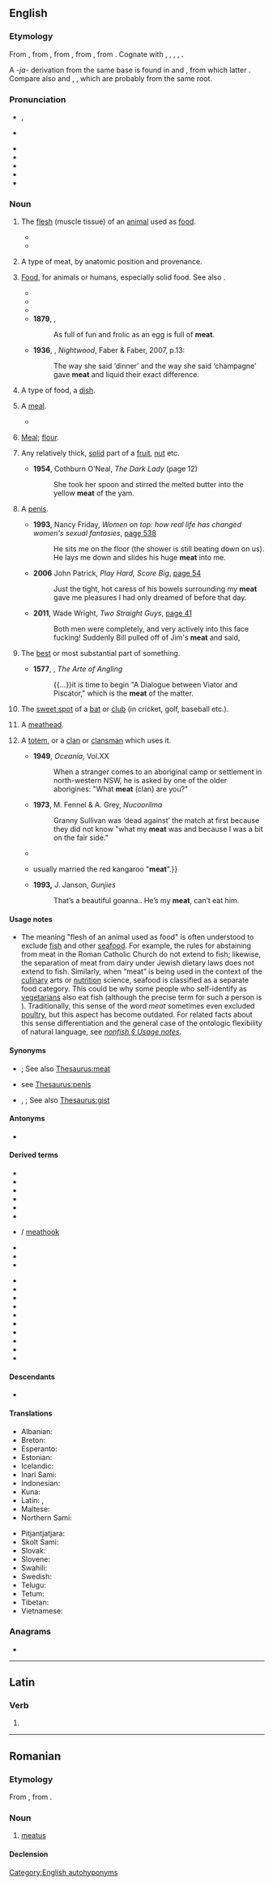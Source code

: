 {{also|méat}}
==English==
{{wikipedia}}

===Etymology===
{{root|en|ine-pro|*meh₂d-|id=wet}}
From {{inh|en|enm|mete}}, from {{inh|en|ang|mete||food}}, from {{inh|en|gmw-pro|*mati}}, from {{inh|en|gem-pro|*matiz|t=food}}, from {{der|en|ine-pro|*meh₂d-|id=wet|t=to drip, ooze; grease, fat}}. Cognate with {{cog|fy|mete}}, {{cog|osx|meti}}, {{cog|goh|maz||food}}, {{cog|is|matur}}, {{cog|got|𐌼𐌰𐍄𐍃}}.

A ''-ja-'' derivation from the same base is found in {{cog|dum|-}} and {{cog|gml|met||lean pork}}, from which latter {{cog|de|Mett||minced meat}}. Compare also {{cog|sga|mess|t=animal feed}} and {{cog|cy|mes|t=acorns}}, {{cog|en|mast|t=fodder for swine and other animals}}, which are probably from the same root.

===Pronunciation===
* {{enPR|mēt}}, {{IPA|en|/miːt/}}
* {{a|GA}} {{IPA|en|/mit/}}
* {{audio|en|en-us-meat.ogg|Audio (US)}}
* {{audio|en|En-uk-meat.ogg|Audio (UK)}}
* {{audio|en|LL-Q1860 (eng)-Back ache-meat.wav|Audio}}
* {{rhymes|en|iːt|s=1}}
* {{homophones|en|meet|mete}}

===Noun===
{{en-noun|~}}

# {{lb|en|uncountable}} The [[flesh]] (muscle tissue) of an [[animal]] used as [[food]]. {{defdate|from 14th c.}}
#: {{ux|en|A large portion of domestic '''meat''' production comes from animals raised on factory farms.}}
#: {{ux|en|The homesteading teenager shot a deer to supply his family with wild '''meat''' for the winter.}}
#* {{quote-book|en|title=The Book of Sharks|author={{w|Richard Ellis (biologist)|Richard Ellis}}|year=1983|publisher=Knopf|ISBN=0679722106|passage=In many parts of the world, shark '''meat''' is an acceptable and desirable form of protein.|page=144}}
#* {{quote-journal|en|date=19 October 2010|author=Andy Atkins|title=Debate on meat-eating does not cut the mustard|journal=The Guardian|
|passage=While people who eat no '''meat''' at all are identified and identifiable as vegetarians, there is no commonly accepted term for people who eat it only a couple of times a week and are selective about its quality.
|url=https://www.theguardian.com/environment/cif-green/2010/oct/19/less-meat-debate}}
# {{lb|en|countable}} A type of meat, by anatomic position and provenance. {{defdate|from 16th c.}}
#: {{ux|en|The butchery's profit rate on various '''meats''' varies greatly.}}
# {{lb|en|now|archaic|dialectal}} [[food|Food]], for animals or humans, especially solid food. See also {{m|en|meat and drink}}. {{defdate|from 8th c.}}
#* {{RQ:Tyndale NT|Matthew|XXV|text=I was anhongred, and ye gave me '''meate'''. I thursted, and ye gave me drinke.}}
#* {{RQ:Montaigne Florio Essayes|chapter=8|book=II|page=232|passage=And he was pleased to accompany them in their death; for, he pined away by abstaining from all manner of '''meat'''.}}
#* {{RQ:Shakespeare Timon of Athens|text=Your greatest want is, you want much of '''meat''': / Why should you want? Behold, the Earth hath Rootes{{nb...}}.}}
#* '''1879''', {{w|Silas Hocking}}, ''{{w|Her Benny (novel)|Her Benny}}''
#*: As full of fun and frolic as an egg is full of '''meat'''.
#* '''1936''', {{w|Djuna Barnes}}, ''Nightwood'', Faber & Faber, 2007, p.13:
#*: The way she said ‘dinner’ and the way she said ‘champagne’ gave '''meat''' and liquid their exact difference{{nb...}}.
# {{lb|en|now|rare}} A type of food, a [[dish]]. {{defdate|from 9th c.}}
# {{lb|en|archaic}} A [[meal]]. {{defdate|from 9th c.}}
#* {{RQ:Tyndale NT|Matthew|8|text=And hit cam to passe, thatt Jesus satt at '''meate''' in his housse.}}
# {{lb|en|obsolete}} [[meal|Meal]]; [[flour]].
# {{lb|en|uncountable}} Any relatively thick, [[solid]] part of a [[fruit]], [[nut]] etc. {{defdate|from 15th c.}}
#: {{ux|en|The apple looked fine on the outside, but the '''meat''' was not very firm.}}
#* '''1954''', Cothburn O'Neal, ''The Dark Lady'' (page 12)
#*: She took her spoon and stirred the melted butter into the yellow '''meat''' of the yam.
# {{lb|en|slang}} A [[penis]]. {{defdate|from 16th c.}}
#* '''1993''', Nancy Friday, ''Women on top: how real life has changed women's sexual fantasies'', [http://books.google.com/books?id=2it03Dzk6dEC&pg=PA538&dq=fucked+me+with+his+big+meat&hl=en&sa=X&ei=ZfbvTr-iEIGwiQLgr5C1Dg&ved=0CFMQ6AEwBg page 538]
#*: He sits me on the floor (the shower is still beating down on us). He lays me down and slides his huge '''meat''' into me.
#* '''2006''' John Patrick, ''Play Hard, Score Big'', [http://books.google.com/books?id=Jyh_fpojTlsC&pg=PA54&dq=fucked+me+with+his+big+meat&hl=en&sa=X&ei=ZfbvTr-iEIGwiQLgr5C1Dg&ved=0CDsQ6AEwAg page 54]
#*: Just the tight, hot caress of his bowels surrounding my '''meat''' gave me pleasures I had only dreamed of before that day.
#* '''2011''', Wade Wright, ''Two Straight Guys'', [http://books.google.com/books?id=5pNiqJMQZxoC&pg=PA41&dq=%22face+fucking%22&hl=en&ei=Qi3DTveEN-LniALO3rXTCw&sa=X&oi=book_result&ct=result&resnum=2&ved=0CDMQ6AEwAQ page 41]
#*: Both men were completely, and very actively into this face fucking! Suddenly Bill pulled off of Jim's '''meat''' and said,
# {{lb|en|colloquial}} The [[best]] or most substantial part of something. {{defdate|from 16th c.}}
#: {{ux|en|We recruited him right from the '''meat''' of our competitor.}}
#* '''1577''', {{w|Gerald Eades Bentley}}, ''The Arte of Angling''
#*: {{...}}it is time to begin "A Dialogue between Viator and Piscator," which is the '''meat''' of the matter.
# {{lb|en|sports}} The [[sweet spot]] of a [[bat]] or [[club]] (in cricket, golf, baseball etc.). {{defdate|from 20th c.}}
#: {{ux|en|He hit it right on the '''meat''' of the bat.}}
# {{lb|en|slang}} A [[meathead]].
#: {{ux|en|Throw it in here, '''meat'''.}}
# {{lb|en|Australian Aboriginal}} A [[totem]], or {{lb|en|by metonymy}} a [[clan]] or [[clansman]] which uses it.
#* '''1949''', ''Oceania'', Vol.XX
#*: When a stranger comes to an aboriginal camp or settlement in north-western NSW, he is asked by one of the older aborigines: "What '''meat''' (clan) are you?"
#* '''1973''', M. Fennel & A. Grey, ''Nucoorilma''
#*: Granny Sullivan was ‘dead against’ the match at first because they did not know "what my '''meat''' was and because I was a bit on the fair side."
#* {{quote-book|en|year=1977|author=A. K. Eckermann|title=Group Organisation and Identity|passage=Some people maintained that she was "sung" because her family had killed or eaten the "'''meat'''" (totem) of another group.}}
#* {{quote-book|en|year=1992|author=P. Taylor|title=Tell it Like it Is|passage=Our family{{...}}usually married the red kangaroo "'''meat'''".}}
#* '''1993,''' J. Janson, ''Gunjies''
#*: That’s a beautiful goanna.{{nb...}}. He’s my '''meat''', can’t eat him.

====Usage notes====
* The meaning "flesh of an animal used as food" is often understood to exclude [[fish]] and other [[seafood]]. For example, the rules for abstaining from meat in the Roman Catholic Church do not extend to fish; likewise, the separation of meat from dairy under Jewish dietary laws does not extend to fish. Similarly, when “meat” is being used in the context of the [[culinary]] arts or [[nutrition]] science, seafood is classified as a separate food category. This could be why some people who self-identify as [[vegetarian]]s also eat fish (although the precise term for such a person is {{m|en|pescetarian}}). Traditionally, this sense of the word ''meat'' sometimes even excluded [[poultry]], but this aspect has become outdated. <!--source: Chambers 1908--> For related facts about this sense differentiation and the general case of the ontologic flexibility of natural language, see ''[[nonfish#Usage notes|nonfish § Usage notes]]''.

====Synonyms====
* {{sense|animal flesh used as food}} {{l|en|flesh}}; See also [[Thesaurus:meat]]
* {{sense|penis}} see [[Thesaurus:penis]]
* {{sense|best or most substantial part of something}} {{l|en|crux}}, {{l|en|gist}}; See also [[Thesaurus:gist]]

====Antonyms====
* {{l|en|drink}}

====Derived terms====
{{rel-top|Terms derived from ''meat''}}
* {{l|en|beat the meat}}
* {{l|en|cockmeat}}
* {{l|en|dead meat}}
* {{l|en|fresh meat}}
* {{l|en|meat and two veg}}
* {{l|en|meat draw}}
* {{l|en|meat hook}} / [[meathook]]
* {{l|en|meat on the bones}}
* {{l|en|meat pie}}
* {{l|en|meat raffle}}
{{rel-mid}}
* {{l|en|meat tray}}
* {{l|en|meat wagon}}
* {{l|en|meatatarian}}
* {{l|en|meatball}}
* {{l|en|meatface}}
* {{l|en|meathead}}
* {{l|en|meatman}}
* {{l|en|meat safe}}
* {{l|en|meaty}}
* {{l|en|sweetmeat}}
{{rel-bottom}}

====Descendants====
* {{desc|srn|meti}}

====Translations====
{{trans-top|animal flesh used as food}}{{multitrans|data=
* Abkhaz: {{tt|ab|ажьы}}
* Afrikaans: {{tt+|af|vleis}}
* Ahom: {{t-needed|aho}}
* Ai-Cham: {{tt|aih|naːn⁴}}
* Ainu: {{tt|ain|カㇺ|tr=kam}}
* Albanian: {{tt+|sq|mish}}
* Amharic: {{tt|am|ሥጋ}}
* Andi: {{tt|ani|рикьи}}
* Arabic: {{tt|ar|لَحْم|m}}
*: Egyptian Arabic: {{tt|arz|لحمة|f|tr=láḥma}}
*: South Levantine Arabic: {{tt|ajp|لحمة|f|tr=laḥme}}
*: Iraqi Arabic: {{tt|acm|لحم|f|tr=laḥam}}
*: San'ani Arabic: {{tt|ayn|شركة|f|tr=šerkeh}}
* Aramaic:
*: Classical Syriac: {{tt|syc|ܒܣܪܐ|tr=besrā}}
* Archi: {{tt|aqc|акь}}
* Armenian: {{tt+|hy|միս}}
* Aromanian: {{tt|rup|carne|f}}
* Ashkun: {{tt|ask|mos}}
* Assamese: {{tt|as|মাংস}}, {{tt|as|মঙহ}}
* Asturian: {{tt+|ast|carne|f}}
* Avar: {{tt|av|гьан}}
* Azerbaijani: {{tt+|az|ət}}
* Baluchi: {{tt|bal|گوشت|tr=gošt}}
* Bashkir: {{tt|ba|ит}}
* Basque: {{tt|eu|haragi}}, {{tt|eu|okela}}
* Bats: {{tt|bbl|დითხ}}, {{tt|bbl|დითხი̆}}
* Bavarian: {{tt|bar|Fleisch}}
* Beja: {{tt|bej|shaat}}
* Belarusian: {{tt+|be|мя́са|n}}
* Bengali: {{tt+|bn|গোশত|tr=gośt}}, {{tt+|bn|মাংস}}
* Berber:
*: Central Atlas Tamazight: {{tt|tzm|ⴰⴽⵙⵓⵎ|m}}
*: Kabyle: {{tt|kab|aksum|m}}
*: Tachawit: {{tt+|shy|aksum|m}}
* Bikol Central: {{tt+|bcl|karne}}
* Borôro: {{tt|bor|ködü}}
* Bouyei: {{tt|pcc|noh}}
* Breton: {{tt+|br|kig|m}}
* Brunei Malay: {{tt|kxd|daging}}
* Bulgarian: {{tt+|bg|месо́|n}}
* Burmese: {{tt+|my|အသား}}, {{tt+|my|မံသ}}
* Catalan: {{tt+|ca|carn|f}}
* Cebuano: {{tt|ceb|unod}}, {{tt|ceb|karne}}
* Chadong: {{tt|cdy|naːn⁴}}
* Chamicuro: {{tt|ccc|pekano}}
* Chechen: {{tt|ce|жижиг}}
* Cherokee: {{tt|chr|ᎭᏫᏯ}}
* Chichewa: {{tt|ny|nyama}}
* Chinese:
*: Cantonese: {{tt|yue|肉|tr=juk6}}
*: Dungan: {{tt|dng|жу}}
*: Mandarin: {{tt+|cmn|肉|tr=ròu}}
*: Min Nan: {{tt+|nan|肉|tr=jio̍k / lio̍k / he̍k / hia̍k}}
* Chukchi: {{tt|ckt|тэкичгын|tr=tėkičgyn}}
* Chuvash: {{tt|cv|аш}}
* Coptic: {{tt|cop|ⲁⲃ|m|tr=ɑb}} {{qualifier|Sahidic}}, {{tt|cop|ⲁϥ|m|tr=af}} {{qualifier|Bohairic}}
* Crimean Tatar: {{tt|crh|et}}
* Czech: {{tt+|cs|maso|n}}
* Dalmatian: {{tt|dlm|cuarne|f}}, {{tt|dlm|kuarno}}
* Danish: {{tt+|da|kød|n}}
* Dongxiang: {{tt|sce|migva}}
* Drung: {{tt|duu|sha}}
* Dutch: {{tt+|nl|vlees|n}}
* Dzongkha: {{t|dz|ཤ}}
* Eastern Arrernte: {{t-needed|aer}}
* Eastern Cham: {{tt|cjm|ꨣꨯꨤꨱꨥ|tr=ralauw}}
* Egyptian: {{t-egy|jwf|h=i-W:f-F51:Z2ss}}
* Elfdalian: {{tt|ovd|tjyöt|n}}
* Esperanto: {{tt+|eo|viando}}
* Estonian: {{tt+|et|liha}}
* Even: {{tt|eve|улрэ}}
* Evenki: {{tt|evn|уллэ}}
* Faroese: {{tt+|fo|kjøt|n}}
* Finnish: {{tt+|fi|liha}}
* French: {{tt+|fr|viande|f}}
* Friulian: {{tt|fur|cjâr|f}}, {{tt|fur|cjar|f}}, {{tt|fur|čhâr|f}}
* Galician: {{tt+|gl|carne|f}}
* Georgian: {{tt|ka|ხორცი}}, {{tt|ka|ჩიჩია}} {{qualifier|baby language}}
* German: {{tt+|de|Fleisch|n}}
* Gothic: {{tt|got|𐌼𐌹𐌼𐌶|n}}, {{tt|got|𐌼𐌰𐍄𐍃|m}}
* Greek: {{tt+|el|κρέας|n}}
*: Ancient: {{tt|grc|κρέας|n}}
*: Doric: {{tt|grc|κρῆς|n}}
* Greenlandic: {{tt|kl|neqi}}
* Hausa: {{tt+|ha|nama}}
* Hebrew: {{tt+|he|בָּשָׂר|f|tr=basár}}
* Hindi: {{tt+|hi|गोश्त|m}}, {{tt+|hi|मांस|m}}, {{tt+|hi|माँस|m}}, {{tt+|hi|लहम|m}}
* Hungarian: {{tt+|hu|hús}}
* Icelandic: {{tt+|is|kjöt|n}}
* Ido: {{tt+|io|karno}}
* Indonesian: {{tt+|id|daging}}
* Ingush: {{tt|inh|дулх}}
* Irish: {{tt+|ga|feoil|f}}
* Isan: {{t-needed|tts}}
* Italian: {{tt+|it|carne|f}}
* Iu Mien: {{tt|ium|orv}}
* Japanese: {{tt+|ja|肉|tr=にく, niku}}, {{tt+|ja|身|tr=み, mi}}
* Jarai: {{tt|jra|mơnŏng}}
* Javanese: {{tt+|jv|iwak}}, {{tt+|jv|ulam}}, {{tt+|jv|daging}}
* Kabyle: {{tt|kab|aksum|m}}
* Kaingang: {{t|kgp|nĩ}}
* Kamkata-viri: {{tt|bsh|mus}}
* Kashubian: {{tt|csb|miãso}}
* Kazakh: {{tt+|kk|ет}}
* Khinalug: {{tt|kjj|лыкка}}
* Khmer: {{tt+|km|សាច់}}, {{tt+|km|មំសៈ}}
* Kikai: {{tt|kzg|肉|tr=しし, shishi}}, {{tt|kzg|身|tr=みー, mī}}
* Kom (Cameroon): {{tt|bkm|njwò}}
* Korean: {{tt+|ko|고기}}, {{tt+|ko|살}}, {{tt|ko|-육(肉)}} {{qualifier|in compounds}}
* Kriol: {{tt|rop|bif}}
* Kristang: {{tt|mcm|kandri}}
* Kurdish:
*: Northern Kurdish: {{tt+|kmr|goşt}}
* Kunigami: {{tt|xug|肉|tr=しー, shī, ししー, shishī}}, {{tt|xug|身|tr=み, mi}} {{q|in compounds}}
* Kyrgyz: {{tt+|ky|эт}}
* Lak: {{tt|lbe|дикӏ}}
* Lao: {{tt+|lo|ຊີ້ນ}}, {{tt|lo|ເນຶ້ອ}}
* Latgalian: {{tt|ltg|gale}}
* Latin: {{tt+|la|carō|f}}
* Latvian: {{tt+|lv|gaļa|f}}
* Laz: {{tt|lzz|xorǯi}}
* Lezgi: {{tt|lez|йак}}, {{tt|lez|як}}
* Ligurian: {{tt|lij|càrne|f}}
* Lithuanian: {{tt|lt|mėsa}}
* Low German: {{tt|nds|Fleesch|n}}
* Luxembourgish: {{tt+|lb|Fleesch}}
* Lü: {{tt|khb|ᦋᦲᧃᧉ}}
* Macedonian: {{tt|mk|месо|n}}
* Maguindanao: {{tt|mdh|sapu}}
* Mak (China): {{tt|mkg|naːn⁴}}
* Malay: {{tt+|ms|daging}}
* Malayalam: {{tt+|ml|ഇറച്ചി}}; {{tt+|ml|മാംസം}}
{{trans-mid}}
* Maltese: {{tt|mt|laħam|m}}
* Manchu: {{tt|mnc|ᠶᠠᠯᡳ}}
* Manx: {{tt|gv|feill|f}}
* Maonan: {{tt|mmd|naːn⁴}}
* Maore Comorian: {{tt|swb|nyama|c9|c10}}
* Maori: {{tt|mi|mīti}}
* Maranao: {{tt|mrw|sapo'}}
* Mingrelian: {{tt|xmf|ხორცი}}
* Miyako: {{tt|mvi|肉|tr=しぃーしぃ, sï̄sï}}, {{tt|mvi|身|tr=むっ, mm, みㇲ゙, miz}}
* Mongolian:
*: Cyrillic: {{tt+|mn|мах}}
* Nahuatl:
*: Classical: {{tt|nci|nacatl}}
*: Highland Puebla: {{tt|azz|nacat}}
*: Mecayapan: {{tt|nhx|nacaꞌ}}
*: Northern Puebla: {{tt|ncj|nacatl}}
*: Tetelcingo: {{tt|nhg|nacatl}}
* Nanai: {{tt|gld|уликсэ}}
* Navajo: {{tt|nv|atsįʼ}}
* Neapolitan: {{tt|nap|ciacella|f}}, {{tt|nap|carne}}, {{tt|nap|carn}}, {{tt|nap|carna}}
* Ngazidja Comorian: {{tt|zdj|nyama|c9|c10}}
* North Frisian: {{tt|frr|Meet}} {{qualifier|Sylt}}
* Northern Amami-Oshima: {{tt|ryn|肉|tr=しし, shishi}}, {{tt|ryn|身|tr=みー, mī}}
* Northern Sami: {{tt|se|biergu}}
* Northern Thai: {{t-needed|nod}}
* Norwegian:
*: Bokmål: {{tt+|nb|kjøtt|n}}
*: Nynorsk: {{tt|nn|kjøt|n}}, {{tt|nn|kjøtt|n}}
* Occitan: {{tt+|oc|carn|f}}
* Okinawan: {{tt|ryu|肉|tr=しし, shishi}}, {{tt|ryu|身|tr=み, mi}} {{q|in compounds}}
* Oki-No-Erabu: {{tt|okn|肉|tr=しし, shishi}}, {{tt|okn|身|tr=みー, mī}}
* Old Church Slavonic:
*: Cyrillic: {{tt|cu|мѧсо|n}}
* Old English: {{tt|ang|flǣsċ|n}}
* Old Javanese: {{tt|kaw|dagiṅ}}
* Old Occitan: {{t-needed|pro}}
* Old Portuguese: {{tt|roa-opt|carne}}
* Old Prussian: {{tt|prg|mēnsa}}
* Oromo: {{tt|om|foon}}
* Ossetian: {{tt|os|фыд}}
* Pacoh: {{tt|pac|xách}}, {{tt|pac|xéich}}
* Pali: {{tt|pi|maṁsa}}
* Pashto: {{tt+|ps|غوښه|f|tr=ǧwëẍa}}
* Persian: {{tt+|fa|گوشت|tr=gôšt, gušt}}
* Phu Thai: {{t-needed|pht}}
* Pite Sami: {{tt|sje|bärrgo}}
* Pitjantjatjara: {{tt|pjt|kuka}}
* Plautdietsch: {{tt|pdt|Fleesch|n}}
* Polish: {{tt+|pl|mięso|n}}
* Portuguese: {{tt+|pt|carne|f}}
* Prasuni: {{tt|prn|musuk}}
* Quechua: {{tt|qu|aycha}}
* Romani: {{tt|rom|mas|m}}
* Romanian: {{tt+|ro|carne|f}}
* Romansch: {{tt|rm|charn|f}} {{qualifier|Rumantsch Grischun, Puter, Vallader}}, {{tt|rm|carn|f}} {{qualifier|Sursilvan}}, {{tt|rm|tgarn|f}} {{qualifier|Sutsilvan}}, {{tt|rm|tgern|f}} {{qualifier|Surmiran}}
* Russian: {{tt+|ru|мя́со|n}}
* Rusyn: {{tt|rue|мнясо|n}}
* S'gaw Karen: {{tt|ksw|ညၣ်}}
* Saho: {{t|ssy|xazo}}
* Samoan: {{t-needed|sm}}
* Sanskrit: {{tt+|sa|मांस|tr=māṃsá|n}}
*: Vedic: {{tt+|sa|मांस्|tr=mā́ṃs|n}}, {{tt+|sa|मास्|tr=mā́s|n}}
* Sardinian: {{tt|sc|pètha}}
* Scottish Gaelic: {{tt|gd|feòil|f}}
* Serbo-Croatian:
*: Cyrillic: {{tt|sh|ме̑со|n}}
*: Roman: {{tt+|sh|mȇso|n}}
* Shan: {{tt+|shn|ၼိူဝ်ႉ}}
* Sherpa: {{t|xsr|ཤ}}
* Sicilian: {{tt+|scn|carni|f}}
* Sinhalese: {{tt|si|මස්}}
* Skolt Sami: {{tt|sms|vueʹǯǯ}}
* Slovak: {{tt+|sk|mäso|n}}
* Slovene: {{tt+|sl|meso|n}}
* Sorbian:
*: Lower Sorbian: {{tt|dsb|měso|n}}
*: Upper Sorbian: {{tt|hsb|mjaso|n}}
* Sotho: {{tt+|st|nama}}
* Southern Amami-Oshima: {{tt|ams|肉|tr=しし, shishi}}, {{tt|ams|身|tr=みー, mī}}
* Southern Sami: {{tt|sma|bearkoe}}
* Southern Thai: {{t-needed|sou}}
* Spanish: {{tt+|es|carne|f}}
* Svan: {{tt|sva|ლეღვ}}
* Swahili: {{tt+|sw|nyama|c9|c10}}
* Swedish: {{tt+|sv|kött|n}}
* Tabasaran: {{tt|tab|йикк}}
* Tachawit: {{tt+|shy|aksum|m}}
* Tagalog: {{tt|tl|karne}}, {{tt|tl|laman}}
* Tajik: {{tt+|tg|гӯшт}}
* Talysh: {{qualifier|Asalemi}} {{tt|tly|گوژد|tr=gužd}}
* Tamil: {{tt+|ta|இறைச்சி}}
* Tashelhit: {{tt|shi|ⵜⵉⴼⵢⵢⵉ|f}}
* Tatar: {{tt+|tt|ит}}
* Telugu: {{tt+|te|మాంసం}}
* Tetum: {{tt|tet|na'an}}
* Thai: {{tt+|th|เนื้อ}}
* Tibetan: {{tt|bo|ཤ}}, {{tt|bo|གསོལ་དཀྲུམ}} {{qualifier|honorific form}}
* Tigrinya: {{tt+|ti|ስጋ}}
* Tocharian B: {{tt|txb|misa}}
* Tok Pisin: {{tt|tpi|mit}}
* Toku-no-Shima: {{tt|tkn|肉|tr=すぃすぃ, sïsï}}, {{tt|tkn|身|tr=みー, mī}}
* Tongan: {{tt|to|kakanoʻi manu}}
* Turkish: {{tt+|tr|et}}
* Turkmen: {{tt|tk|et}}
* Tuvan: {{tt|tyv|эът}}
* Udi: {{tt|udi|екъ}}
* Ugaritic: {{tt|uga|𐎌𐎛𐎗}}
* Ukrainian: {{tt+|uk|м'я́со|n}}
* Unami: {{tt|unm|wiyus}}
* Urdu: {{tt|ur|گوشت|m|tr=gośt}}, {{tt|ur|مانس|m|tr=mā̃s}}
* Uyghur: {{tt+|ug|گۆش}}
* Uzbek: {{tt+|uz|goʻsht}}
* Venetian: {{tt|vec|carne|f}}
* Vietnamese: {{tt+|vi|thịt}}
* Volapük: {{tt+|vo|mit}}
* Waigali: {{tt|ask|mus}}
* Walloon: {{tt+|wa|tchå}}
* Welsh: {{tt+|cy|cig|m}}
* West Frisian: {{tt|fy|fleis|n}}
* White Hmong: {{tt|mww|nqaij}}
* Wolof: {{tt+|wo|yàpp}}
* Yaeyama: {{tt|rys|肉|tr=しぃしぃ, sïsï}}, {{tt|rys|身|tr=みぃー, mï̄}}
* Yagnobi: {{tt|yai|ёта}}
* Yakut: {{tt|sah|эт}}
* Yiddish: {{tt|yi|פֿלייש|n}}
* Yonaguni: {{tt|yoi|肉|tr=ちち, chichi}}, {{tt|yoi|身|tr=みー, mī}}
* Yoron: {{tt|yox|肉|tr=しし, shishi}}, {{tt|yox|身|tr=み, mi}} {{q|in compounds}}
* Yup'ik: {{tt|esu|kemek}}
* Yámana: {{tt|yag|antapa}}
* Zazaki: {{tt+|zza|goşt}}
* Zealandic: {{tt|zea|vleis|n}}, {{tt|zea|vleês|n}}
* Zhuang: {{tt|za|noh}}, {{tt|za|nwx}}
* Zulu: {{tt+|zu|inyama|c9|c10}}
* ǃXóõ: {{tt|nmn|ʘàje}}
}}
{{trans-bottom}}

{{trans-top|type of meat}}{{multitrans|data=
* Afrikaans: {{tt|af|vleissoort}}
* Arabic: {{tt|ar|لَحْم|m}}
*: Egyptian Arabic: {{tt|arz|لحمة|f|tr=laḥma}}
* Armenian: {{tt+|hy|միս}}
* Basque: {{tt|eu|haragi}}, {{tt|eu|okela}}
* Bengali: {{tt+|bn|গোশত|tr=gośt}}
* Bikol Central: {{tt+|bcl|karne}}
* Catalan: {{tt+|ca|carn|f}}
* Chinese:
*: Cantonese: {{tt|yue|肉|tr=juk6}}
*: Mandarin: {{tt+|cmn|肉|tr=ròu}}
* Aramaic:
*: Classical Syriac: {{tt|syc|ܒܣܪܐ|tr=besrā}}
* Czech: {{tt+|cs|maso|n}}
* Danish: {{tt+|da|kød|n}}
* Dutch: {{tt|nl|vleessoort}}
* Estonian: {{tt+|et|liha}}
* Finnish: {{tt+|fi|liha}}
* French: {{tt+|fr|viande|f}}
* German: {{tt+|de|Fleisch|n}}
* Greek: {{tt+|el|κρέας|n}}
* Hebrew: {{tt+|he|בָּשָׂר|f|tr=basár}}
* Hindi: {{tt+|hi|माँस|m}}, {{tt+|hi|गोश्त|m}}, {{tt+|hi|लहम|m}}
* Hungarian: {{tt+|hu|hús}}
* Icelandic: {{tt+|is|kjöt|n}}
* Irish: {{tt+|ga|feoil|f}}
* Italian: {{tt+|it|carne|f}}
* Japanese: {{tt+|ja|肉|tr=にく, niku}}
* Korean: {{tt+|ko|고기}}, {{tt+|ko|살}}, {{tt|ko|-육(肉)}} {{qualifier|in compounds}}
* Latin: {{tt|la|carnis|f}}, {{tt+|la|carō|f}}
{{trans-mid}}
* Latvian: {{tt+|lv|gaļa|f}}
* Malayalam: {{tt+|ml|മാംസം}}
* Maltese: {{tt|mt|laħam|m}}
* Manx: {{tt|gv|feill|f}}
* Norwegian:
*: Bokmål: {{tt+|nb|kjøtt|n}}
*: Nynorsk: {{tt|nn|kjøt|n}}
* Pashto: {{tt+|ps|غوښه|f|tr=γwəxa}}
* Polish: {{tt+|pl|mięso|n}}
* Portuguese: {{tt+|pt|carne|f}}
* Romansch: {{tt|rm|charn|f}} {{qualifier|Rumantsch Grischun|Puter|Vallader}}, {{tt|rm|carn|f}} {{qualifier|Sursilvan}}, {{tt|rm|tgarn|f}} {{qualifier|Sutsilvan}}, {{tt|rm|tgern|f}} {{qualifier|Surmiran}}
* Russian: {{tt+|ru|мя́со|n}}
* Serbo-Croatian:
*: Cyrillic: {{tt|sh|месо|n}}
*: Roman: {{tt+|sh|meso|n}}
* Slovak: {{tt+|sk|mäso|n}}
* Slovene: {{tt+|sl|meso|n}}
* Spanish: {{tt+|es|carne|f}}
* Swahili: {{tt+|sw|nyama|c9|c10}}
* Swedish: {{tt+|sv|kött|n}}
* Tagalog: {{tt|tl|karne}}, {{tt|tl|laman}}
* Telugu: {{tt+|te|మాంసం}}
* Tok Pisin: {{tt|tpi|mit}}
* Urdu: {{tt|ur|گوشت|tr=gošt}}
* Welsh: {{tt+|cy|cig|m}}
* West Frisian: {{tt|fy|fleis|n}}
}}
{{trans-bottom}}

{{trans-top|any sort of flesh}}{{multitrans|data=
* Arabic: {{tt|ar|لَحْم|m}}
*: Egyptian Arabic: {{tt|arz|لحمة|f|tr=laḥma}}
* Armenian: {{tt+|hy|միս}}
* Basque: {{tt|eu|haragi}}
* Bengali: {{tt+|bn|গোশত|tr=gośt}}
* Bikol Central: {{tt+|bcl|karne}}
* Bulgarian: {{tt+|bg|месо|n}}
* Catalan: {{tt+|ca|carn|f}}
* Chinese:
*: Cantonese: {{tt|yue|肉|tr=juk6}}
*: Mandarin: {{tt+|cmn|肉|tr=ròu}}
* Czech: {{tt+|cs|maso|n}}
* Danish: {{tt+|da|kød|n}}
* Dutch: {{tt+|nl|vlees|n}}
* Estonian: {{tt+|et|liha}}
* Finnish: {{tt+|fi|liha}}
* French: {{tt+|fr|viande|f}}
* German: {{tt+|de|Fleisch|n}}
* Greek: {{tt+|el|σάρκα|f}}
*: Ancient: {{tt|grc|σάρξ|f}}
* Hindi: {{tt+|hi|गोश्त|m}}, {{tt+|hi|माँस|m}}, {{tt+|hi|लहम|m}}
* Hungarian: {{tt+|hu|hús}}
* Icelandic: {{tt+|is|kjöt|n}}
* Italian: {{tt+|it|carne|f}}
* Japanese: {{tt+|ja|肉|tr=にく, niku}}
* Korean: {{tt+|ko|고기}}, {{tt+|ko|살}}, {{tt|ko|-육(肉)}} {{qualifier|in compounds}}
* Latin: {{tt|la|carnis|f}}, {{tt+|la|carō|f}}
* Low German: {{tt|nds|Fleesch|n}}
* Macedonian: {{tt|mk|месо|n}}
{{trans-mid}}
* Malay: {{tt+|ms|daging}}
* Malayalam: {{tt+|ml|മാംസം}}
* Maltese: {{tt|mt|laħam|m}}
* Mongolian: {{tt+|mn|мах}}
* Norwegian:
*: Bokmål: {{tt+|nb|kjøtt|n}}
*: Nynorsk: {{tt|nn|kjøt|n}}
* Pashto: {{tt+|ps|غوښه|f|tr=ğwəxa}}
* Polish: {{tt+|pl|mięso|n}}
* Portuguese: {{tt+|pt|carne|f}}
* Russian: {{tt+|ru|мя́коть|f}}, {{tt+|ru|мя́со|n}}
* Serbo-Croatian:
*: Cyrillic: {{tt|sh|месо|n}}
*: Roman: {{tt+|sh|meso|n}}
* Slovak: {{tt+|sk|mäso|n}}
* Slovene: {{tt+|sl|meso|n}}
* Spanish: {{tt+|es|carne|f}}
* Swahili: {{tt+|sw|nyama|c9|c10}}
* Swedish: {{tt+|sv|kött|n}}
* Tagalog: {{tt|tl|laman}}
* Telugu: {{tt+|te|మాంసం}}
* Tigrinya: {{tt+|ti|ስጋ}}
* Tok Pisin: {{tt|tpi|mit}}
* Ugaritic: {{tt|uga|𐎌𐎛𐎗}}
* Urdu: {{tt|ur|گوشت|tr=gošt}}
* West Frisian: {{tt|fy|fleis|n}}
}}
{{trans-bottom}}

{{trans-top|solid edible part of a plant}}{{multitrans|data=
* Catalan: {{tt+|ca|bessó|m}}
* Dutch: {{tt+|nl|vruchtvlees|n}}
* German: {{tt+|de|Fruchtfleisch|n}}
* Greek: {{tt+|el|σάρκα|f}}
* Italian: {{tt+|it|polpa}}
{{trans-mid}}
* Mongolian: {{tt+|mn|мах}}
* Spanish: {{tt+|es|carne|f}}
* Swedish: {{tt+|sv|kött|n}}, {{tt+|sv|fruktkött|n}}
{{trans-bottom}}

{{trans-top|substance, solid part}}
* Bulgarian: {{tt+|bg|същност|f}}
* Catalan: {{tt+|ca|bessó|m}}
* Dutch: {{tt+|nl|substantie}}, {{tt|nl|vlees op de botten}}
* Finnish: {{tt+|fi|tavara}}, {{tt+|fi|ydin}}
{{trans-mid}}
* French: {{tt+|fr|viande|f}}
* Swahili: {{tt+|sw|nyama|c9|c10}}
}}
{{trans-bottom}}

{{trans-top|sweet spot}}
{{trans-mid}}
{{trans-bottom}}

{{trans-top|meathead}}{{multitrans|data=
* Dutch: {{tt+|nl|hansworst}}, {{tt|nl|lulvent|m}}
* Finnish: {{tt+|fi|läskipää}}
{{trans-mid}}
* Latvian: {{tt|lv|cietpauris|m}}
}}
{{trans-bottom}}

{{trans-see|totem}}

{{checktrans-top|translations to be checked}}
* Albanian: {{t+check|sq|mish|m}}
* Breton: {{t+check|br|kig|m}}
* Esperanto: {{t+check|eo|viando}}
* Estonian: {{t+check|et|liha}}
* Icelandic: {{t+check|is|kjöt}}
* Inari Sami: {{t-check|smn|piärgu}}
* Indonesian: {{t+check|id|daging}}
* Kuna: {{t-check|cuk|san}}
* Latin: {{t-check|la|carnis|f}}, {{t+check|la|carō|f}}
* Maltese: {{t-check|mt|laħam|m}}
* Northern Sami: {{t-check|se|biergu}}
{{trans-mid}}
* Pitjantjatjara: {{t-check|pjt|kuka}}
* Skolt Sami: {{t-check|sms|vuäˊǯǯ}}
* Slovak: {{t+check|sk|mäso|n}}
* Slovene: {{t+check|sl|meso|n}}
* Swahili: {{t+check|sw|nyama|c9|10}}
* Swedish: {{t+check|sv|kött|n}}
* Telugu: {{t+check|te|మాంసం}}
* Tetum: {{t-check|tet|na'an}}
* Tibetan: {{t-check|bo|ཤ}}
* Vietnamese: {{t+check|vi|thịt}}
{{trans-bottom}}

===Anagrams===
* {{anagrams|en|a=aemt|AEMT|ATEM|Atem|META|Meta|Tame|Team|Tema|mate|maté|meta|meta-|tame|team}}

[[Category:English autohyponyms]]

{{topics|en|Foods|Genitalia|Meats}}

----

==Latin==

===Verb===
{{la-verb-form|meat}}

# {{inflection of|la|meō||3|s|pres|actv|indc}}

----

==Romanian==

===Etymology===
From {{bor|ro|fr|méat}}, from {{der|ro|la|meatus}}.

===Noun===
{{ro-noun|n|meaturi}}

# [[meatus]]

====Declension====
{{ro-noun-n-uri}}
